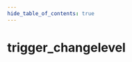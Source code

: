 ```yaml
---
hide_table_of_contents: true
---
```


<!---
!!!!!!
THIS PAGE IS AUTOGENERATED FROM GAME FGD DEFINITIONS!
DO NOT EDIT MANUALLY!
!!!!!!

In order to make edits, you can make an annotation file in /fgd_dump_overrides
-->


# trigger_changelevel



<Tabs queryString="game">
    
<TabItem value="cs2" label="Counter-Strike 2">
    <CS2Page />
</TabItem>

<TabItem value="steamvr" label="SteamVR Home">
    <STEAMVRPage />
</TabItem>

<TabItem value="dota2" label="Dota 2">
    <DOTA2Page />
</TabItem>

<TabItem value="hla" label="Half-Life: Alyx">
    <HLAPage />
</TabItem>

</Tabs>
